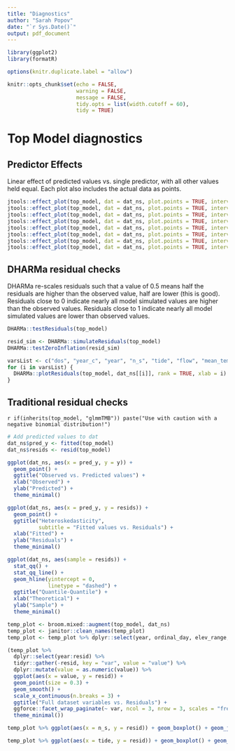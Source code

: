 ```yaml
---
title: "Diagnostics"
author: "Sarah Popov"
date: "`r Sys.Date()`"
output: pdf_document
---
```



```r
library(ggplot2)
library(formatR)

options(knitr.duplicate.label = "allow")

knitr::opts_chunk$set(echo = FALSE,
                      warning = FALSE, 
                      message = FALSE,
                      tidy.opts = list(width.cutoff = 60), 
                      tidy = TRUE)
```

# Top Model diagnostics

## Predictor Effects

Linear effect of predicted values vs. single predictor, with all other values held equal. Each plot also includes the actual data as points.

```r
jtools::effect_plot(top_model, dat = dat_ns, plot.points = TRUE, interval = TRUE, y.label = params$spp, pred = "year")
jtools::effect_plot(top_model, dat = dat_ns, plot.points = TRUE, interval = TRUE, y.label = params$spp, pred = "dos")
jtools::effect_plot(top_model, dat = dat_ns, plot.points = TRUE, interval = TRUE, y.label = params$spp, pred = "n_s")
jtools::effect_plot(top_model, dat = dat_ns, plot.points = TRUE, interval = TRUE, y.label = params$spp, pred = "elev_range")
jtools::effect_plot(top_model, dat = dat_ns, plot.points = TRUE, interval = TRUE, y.label = params$spp, pred = "flow")
jtools::effect_plot(top_model, dat = dat_ns, plot.points = TRUE, interval = TRUE, y.label = params$spp, pred = "total_precip")
jtools::effect_plot(top_model, dat = dat_ns, plot.points = TRUE, interval = TRUE, y.label = params$spp, pred = "mean_temp")
jtools::effect_plot(top_model, dat = dat_ns, plot.points = TRUE, interval = TRUE, y.label = params$spp, pred = "u")
```


## DHARMa residual checks

DHARMa re-scales residuals such that a value of 0.5 means half the residuals are higher than the observed value, half are lower (this is good). Residuals close to 0 indicate nearly all model simulated values are higher than the observed values. Residuals close to 1 indicate nearly all model simulated values are lower than observed values.

```r
DHARMa::testResiduals(top_model)
```

```r
resid_sim <- DHARMa::simulateResiduals(top_model)
DHARMa::testZeroInflation(resid_sim)
```


```r
varsList <- c("dos", "year_c", "year", "n_s", "tide", "flow", "mean_temp", "elev_range", "total_precip", "u")
for (i in varsList) {
  DHARMa::plotResiduals(top_model, dat_ns[[i]], rank = TRUE, xlab = i)
}
```


## Traditional residual checks

`r if(inherits(top_model, "glmmTMB")) paste("Use with caution with a negative binomial distribution!")`

```r
# Add predicted values to dat
dat_ns$pred_y <- fitted(top_model)
dat_ns$resids <- resid(top_model)
```

```r
ggplot(dat_ns, aes(x = pred_y, y = y)) +
  geom_point() + 
  ggtitle("Observed vs. Predicted values") +
  xlab("Observed") + 
  ylab("Predicted") +
  theme_minimal()
```

```r
ggplot(dat_ns, aes(x = pred_y, y = resids)) +
  geom_point() + 
  ggtitle("Heteroskedasticity",
          subtitle = "Fitted values vs. Residuals") +
  xlab("Fitted") + 
  ylab("Residuals") +
  theme_minimal()
```


```r
ggplot(dat_ns, aes(sample = resids)) +
  stat_qq() + 
  stat_qq_line() +
  geom_hline(yintercept = 0,
             linetype = "dashed") +
  ggtitle("Quantile-Quantile") +
  xlab("Theoretical") + 
  ylab("Sample") +
  theme_minimal()
```


```r
temp_plot <- broom.mixed::augment(top_model, dat_ns)
temp_plot <- janitor::clean_names(temp_plot)
temp_plot <- temp_plot %>% dplyr::select(year, ordinal_day, elev_range, flow, total_precip, mean_temp, u, v, resid, n_s, tide)

(temp_plot %>%
  dplyr::select(year:resid) %>%
  tidyr::gather(-resid, key = "var", value = "value") %>%
  dplyr::mutate(value = as.numeric(value)) %>%
  ggplot(aes(x = value, y = resid)) +
  geom_point(size = 0.3) +
  geom_smooth() +
  scale_x_continuous(n.breaks = 3) +
  ggtitle("Full dataset variables vs. Residuals") + 
  ggforce::facet_wrap_paginate(~ var, ncol = 3, nrow = 3, scales = "free", page = 1) +
  theme_minimal())
```

```r
temp_plot %>% ggplot(aes(x = n_s, y = resid)) + geom_boxplot() + geom_jitter(alpha = 0.2, size = 0.3) + theme_minimal()
```


```r
temp_plot %>% ggplot(aes(x = tide, y = resid)) + geom_boxplot() + geom_jitter(alpha = 0.2, size = 0.3) + theme_minimal()
```